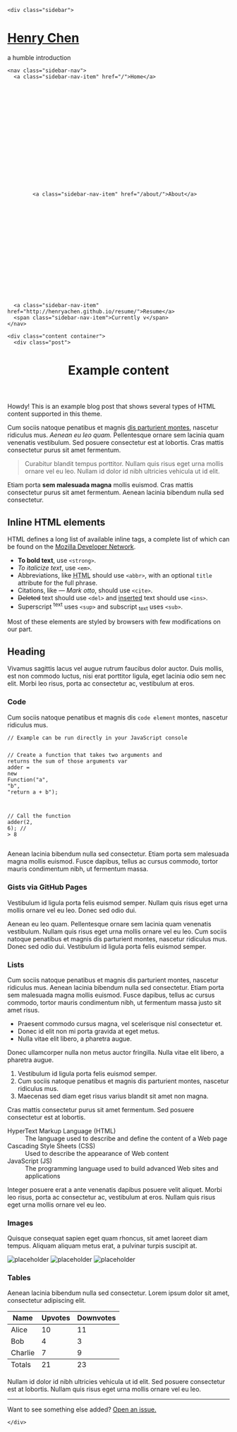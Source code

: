 <!DOCTYPE html>
<html xmlns="http://www.w3.org/1999/xhtml" xml:lang="en" lang="en-us">

  <head>
  <link href="http://gmpg.org/xfn/11" rel="profile">
  <meta http-equiv="X-UA-Compatible" content="IE=edge">
  <meta http-equiv="content-type" content="text/html; charset=utf-8">

  <!-- Enable responsiveness on mobile devices-->
  <meta name="viewport" content="width=device-width, initial-scale=1.0, maximum-scale=1">

  <title>
    
      Example content &middot; Henry Chen
    
  </title>

  <!-- CSS -->
  <link rel="stylesheet" href="/public/css/poole.css">
  <link rel="stylesheet" href="/public/css/syntax.css">
  <link rel="stylesheet" href="/public/css/hyde.css">
  <link rel="stylesheet" href="http://fonts.googleapis.com/css?family=PT+Sans:400,400italic,700|Abril+Fatface">

  <!-- Icons -->
  <link rel="apple-touch-icon-precomposed" sizes="144x144" href="/public/apple-touch-icon-144-precomposed.png">
                                 <link rel="shortcut icon" href="/public/favicon.ico">

  <!-- RSS -->
  <link rel="alternate" type="application/rss+xml" title="RSS" href="/atom.xml">
</head>


  <body>

    <div class="sidebar">
  <div class="container sidebar-sticky">
    <div class="sidebar-about">
      <h1>
        <a href="/">
          Henry Chen
        </a>
      </h1>
      <p class="lead">a humble introduction <br></p>
    </div>

    <nav class="sidebar-nav">
      <a class="sidebar-nav-item" href="/">Home</a>
      

      
      
        
          
        
      
        
          
        
      
        
          
        
      
        
          
            <a class="sidebar-nav-item" href="/about/">About</a>
          
        
      
        
      
        
      
        
          
        
      
        
      
        
          
        
      
      <a class="sidebar-nav-item" href="http://henryachen.github.io/resume/">Resume</a>
      <span class="sidebar-nav-item">Currently v</span>
    </nav>

  </div>
</div>


    <div class="content container">
      <div class="post">

  <header class="post-header">
    <h1 class="post-title">Example content</h1>
    <p class="post-meta"></p>
  </header>

  <article class="post-content">
    <div class="message">
  Howdy! This is an example blog post that shows several types of HTML content supported in this theme.
</div>

Cum sociis natoque penatibus et magnis <a href="#">dis parturient montes</a>, nascetur ridiculus mus. *Aenean eu leo quam.* Pellentesque ornare sem lacinia quam venenatis vestibulum. Sed posuere consectetur est at lobortis. Cras mattis consectetur purus sit amet fermentum.

> Curabitur blandit tempus porttitor. Nullam quis risus eget urna mollis ornare vel eu leo. Nullam id dolor id nibh ultricies vehicula ut id elit.

Etiam porta **sem malesuada magna** mollis euismod. Cras mattis consectetur purus sit amet fermentum. Aenean lacinia bibendum nulla sed consectetur.

## Inline HTML elements

HTML defines a long list of available inline tags, a complete list of which can be found on the [Mozilla Developer Network](https://developer.mozilla.org/en-US/docs/Web/HTML/Element).

- **To bold text**, use `<strong>`.
- *To italicize text*, use `<em>`.
- Abbreviations, like <abbr title="HyperText Markup Langage">HTML</abbr> should use `<abbr>`, with an optional `title` attribute for the full phrase.
- Citations, like <cite>&mdash; Mark otto</cite>, should use `<cite>`.
- <del>Deleted</del> text should use `<del>` and <ins>inserted</ins> text should use `<ins>`.
- Superscript <sup>text</sup> uses `<sup>` and subscript <sub>text</sub> uses `<sub>`.

Most of these elements are styled by browsers with few modifications on our part.

## Heading

Vivamus sagittis lacus vel augue rutrum faucibus dolor auctor. Duis mollis, est non commodo luctus, nisi erat porttitor ligula, eget lacinia odio sem nec elit. Morbi leo risus, porta ac consectetur ac, vestibulum at eros.

### Code

Cum sociis natoque penatibus et magnis dis `code element` montes, nascetur ridiculus mus.

<div class="highlight"><pre><code class="language-js" data-lang="js"><span class="c1">// Example can be run directly in your JavaScript console</span>

<span class="c1">// Create a function that takes two arguments and returns the sum of those arguments</span>
<span class="kd">var</span> <span class="nx">adder</span> <span class="o">=</span> <span class="k">new</span> <span class="nb">Function</span><span class="p">(</span><span class="s2">&quot;a&quot;</span><span class="p">,</span> <span class="s2">&quot;b&quot;</span><span class="p">,</span> <span class="s2">&quot;return a + b&quot;</span><span class="p">);</span>

<span class="c1">// Call the function</span>
<span class="nx">adder</span><span class="p">(</span><span class="mi">2</span><span class="p">,</span> <span class="mi">6</span><span class="p">);</span>
<span class="c1">// &gt; 8</span></code></pre></div>

Aenean lacinia bibendum nulla sed consectetur. Etiam porta sem malesuada magna mollis euismod. Fusce dapibus, tellus ac cursus commodo, tortor mauris condimentum nibh, ut fermentum massa.

### Gists via GitHub Pages

Vestibulum id ligula porta felis euismod semper. Nullam quis risus eget urna mollis ornare vel eu leo. Donec sed odio dui.

<script src="https://gist.github.com/5555251.js?file=gist.md"> </script>

Aenean eu leo quam. Pellentesque ornare sem lacinia quam venenatis vestibulum. Nullam quis risus eget urna mollis ornare vel eu leo. Cum sociis natoque penatibus et magnis dis parturient montes, nascetur ridiculus mus. Donec sed odio dui. Vestibulum id ligula porta felis euismod semper.

### Lists

Cum sociis natoque penatibus et magnis dis parturient montes, nascetur ridiculus mus. Aenean lacinia bibendum nulla sed consectetur. Etiam porta sem malesuada magna mollis euismod. Fusce dapibus, tellus ac cursus commodo, tortor mauris condimentum nibh, ut fermentum massa justo sit amet risus.

* Praesent commodo cursus magna, vel scelerisque nisl consectetur et.
* Donec id elit non mi porta gravida at eget metus.
* Nulla vitae elit libero, a pharetra augue.

Donec ullamcorper nulla non metus auctor fringilla. Nulla vitae elit libero, a pharetra augue.

1. Vestibulum id ligula porta felis euismod semper.
2. Cum sociis natoque penatibus et magnis dis parturient montes, nascetur ridiculus mus.
3. Maecenas sed diam eget risus varius blandit sit amet non magna.

Cras mattis consectetur purus sit amet fermentum. Sed posuere consectetur est at lobortis.

<dl>
  <dt>HyperText Markup Language (HTML)</dt>
  <dd>The language used to describe and define the content of a Web page</dd>

  <dt>Cascading Style Sheets (CSS)</dt>
  <dd>Used to describe the appearance of Web content</dd>

  <dt>JavaScript (JS)</dt>
  <dd>The programming language used to build advanced Web sites and applications</dd>
</dl>

Integer posuere erat a ante venenatis dapibus posuere velit aliquet. Morbi leo risus, porta ac consectetur ac, vestibulum at eros. Nullam quis risus eget urna mollis ornare vel eu leo.

### Images

Quisque consequat sapien eget quam rhoncus, sit amet laoreet diam tempus. Aliquam aliquam metus erat, a pulvinar turpis suscipit at.

![placeholder](http://placehold.it/800x400 "Large example image")
![placeholder](http://placehold.it/400x200 "Medium example image")
![placeholder](http://placehold.it/200x200 "Small example image")

### Tables

Aenean lacinia bibendum nulla sed consectetur. Lorem ipsum dolor sit amet, consectetur adipiscing elit.

<table>
  <thead>
    <tr>
      <th>Name</th>
      <th>Upvotes</th>
      <th>Downvotes</th>
    </tr>
  </thead>
  <tfoot>
    <tr>
      <td>Totals</td>
      <td>21</td>
      <td>23</td>
    </tr>
  </tfoot>
  <tbody>
    <tr>
      <td>Alice</td>
      <td>10</td>
      <td>11</td>
    </tr>
    <tr>
      <td>Bob</td>
      <td>4</td>
      <td>3</td>
    </tr>
    <tr>
      <td>Charlie</td>
      <td>7</td>
      <td>9</td>
    </tr>
  </tbody>
</table>

Nullam id dolor id nibh ultricies vehicula ut id elit. Sed posuere consectetur est at lobortis. Nullam quis risus eget urna mollis ornare vel eu leo.

-----

Want to see something else added? <a href="https://github.com/poole/poole/issues/new">Open an issue.</a>

  </article>

</div>

    </div>

  </body>
</html>
